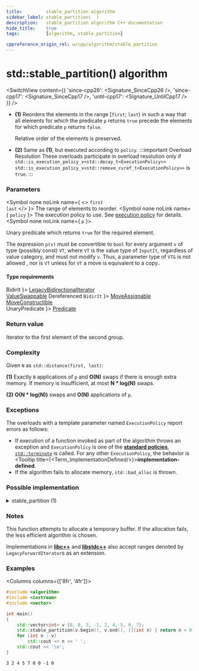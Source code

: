 ```yaml
---
title:         stable_partition algorithm
sidebar_label: stable_partition(  )
description:   stable_partition algorithm C++ documentation
hide_title:    true
tags:          [algorithm, stable_partition]

cppreference_origin_rel: w/cpp/algorithm/stable_partition
---
```



<!-- Terms -->


<!----------------- Codes ---------------------->


# std::stable_partition() algorithm

<SwitchView content={{
  'since-cpp26': <Signature_SinceCpp26 />,
  'since-cpp17': <Signature_SinceCpp17 />,
  'until-cpp17': <Signature_UntilCpp17 />
}} />

- **(1)** Reorders the elements in the range [`first`; `last`) in such a way that all elements for which the predicate `p` returns `true` precede the elements for which predicate `p` returns `false`.

  Relative order of the elements is preserved.

- **(2)** Same as **(1)**, but executed according to `policy`.
	:::important Overload Resolution
	These overloads participate in overload resolution only if
	<Until v='cpp20'> <code>std::is_execution_policy_v&lt;std::decay_t&lt;ExecutionPolicy&gt;&gt;</code> </Until> <Since v='cpp20'> <code>std::is_execution_policy_v&lt;std::remove_cvref_t&lt;ExecutionPolicy&gt;&gt;</code> </Since> is <code>true</code>.
	:::

### Parameters

<SymbolTable>

  <Symbol none noLink name={ <> <code>first</code> <br/> <code>last</code> </> }>
    The range of elements to reorder.
  </Symbol>
  <Symbol none noLink name={ <code>policy</code> }>
    The execution policy to use. See <a href="#">execution policy</a> for details.
  </Symbol>
  <Symbol none noLink name={ <code>p</code> }>

Unary predicate which returns `true` for the required element.

The expression `p(v)` must be convertible to `bool` for every argument `v` of type (possibly const) `VT`, where `VT` is the value type of `InputIt`, regardless of value category, and must not modify `v`. Thus, a parameter type of `VT&` is not allowed <Since v='cpp11'>, nor is <code>VT</code> unless for <code>VT</code> a move is equivalent to a copy.</Since>.


  </Symbol>

</SymbolTable>

#### Type requirements

<SymbolTable>
  <Symbol none noLink name={ <code>BidirIt</code> }>
    <a href="/docs/named_req/LegacyBidirectionalIterator">LegacyBidirectionalIterator</a> <br/>
    <a href="/docs/named_req/ValueSwappable">ValueSwappable</a>
  </Symbol>
  <Symbol none noLink name={ <> Dereferenced <code>BidirIt</code> </> }>
    <a href="/docs/named_req/MoveAssignable">MoveAssignable</a> <br/>
    <a href="/docs/named_req/MoveConstructible">MoveConstructible</a> <br/>
  </Symbol>
  <Symbol none noLink name={ <code>UnaryPredicate</code> }>
  <a href="/docs/named_req/Predicate">Predicate</a>
  </Symbol>
</SymbolTable>

### Return value

Iterator to the first element of the second group.

### Complexity

Given `N` as `std::distance(first, last)`:

**(1)** Exactly `N` applications of `p` and **O(N)** swaps if there is enough extra memory. If memory is insufficient, at most **N * log(N)** swaps.

**(2)** **O(N \* log(N))** swaps and **O(N)** applications of `p`.

### Exceptions

The overloads with a template parameter named `ExecutionPolicy` report errors as follows:
- If execution of a function invoked as part of the algorithm throws an exception and `ExecutionPolicy` is one of the [**standard policies**](#), [`std::terminate`](#) is called.
	For any other `ExecutionPolicy`, the behavior is <Tooltip title={<Term_ImplementationDefined/>}>**implementation-defined**</Tooltip>.
- If the algorithm fails to allocate memory, `std::bad_alloc` is thrown.

### Possible implementation

<details>
<summary>stable_partition (1)</summary>

```cpp
template<class ForwardIt, class UnaryPredicate>
ForwardIt stable_partition(ForwardIt first, ForwardIt last, UnaryPredicate p)
{
    first = std::find_if_not(first, last, p);
    if (first == last)
        return first;

    for (auto i = std::next(first); i != last; ++i)
        if (p(*i))
        {
            std::iter_swap(i, first);
            ++first;
        }

    return first;
}
```

</details>

### Notes

This function attempts to allocate a temporary buffer. If the allocation fails, the less efficient algorithm is chosen.

Implementations in [**libc++**](https://github.com/llvm/llvm-project/blob/eda14ebf6a43d9ada6a2be3d1b06b8b6036eb774/libcxx/include/__algorithm/stable_partition.h#L316)
and [**libstdc++**](https://github.com/gcc-mirror/gcc/blob/d2a499a9881c7c079d2a722b57c7fcf022a864dd/libstdc%2B%2B-v3/include/bits/stl_algo.h#L1608)
also accept ranges denoted by `LegacyForwardIterator`s as an extension.

### Examples

<Columns columns={['8fr', '4fr']}>
<div>

```cpp title='Main.cpp' showLineNumbers
#include <algorithm>
#include <iostream>
#include <vector>

int main()
{
    std::vector<int> v {0, 0, 3, -1, 2, 4, 5, 0, 7};
    std::stable_partition(v.begin(), v.end(), [](int n) { return n > 0; });
    for (int n : v)
        std::cout << n << ' ';
    std::cout << '\n';
}
```

</div>
<div>

```plaintext title="Output"
3 2 4 5 7 0 0 -1 0
```

</div>
</Columns>
